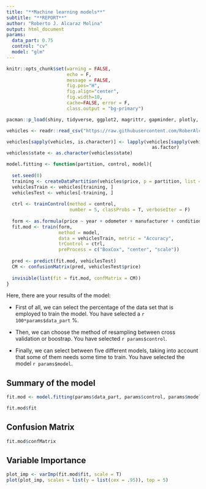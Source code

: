 ```yaml
---
title: "**Machine learning models**"
subtitle: "**REPORT**"
author: "Roberto J. Alcaraz Molina"
output: html_document
params:
  data_part: 0.75
  control: "cv"
  model: "glm"
---
```

```r
knitr::opts_chunk$set(warning = FALSE, 
                      echo = F, 
                      message = FALSE,
                      fig.pos="H", 
                      fig.align="center",
                      fig.width=10,
                      cache=FALSE, error = F,
                      class.output = "bg-primary")
```

```r
pacman::p_load(shiny, tidyverse, ggplot2, magrittr, gapminder, plotly, shinythemes, shinyjs, DT, leaflet, knitr,Stat2Data, dplyr, patchwork, ggpubr, htmlwidgets, shinythemes, GGally, ggforce, maps, network, viridis, devtools, kaggler, caret, reticulate, mice, readr)
```

```r
vehicles <- readr::read_csv("https://raw.githubusercontent.com/RoberAlcaraz/First-Take-Away/main/vehicles_data.csv")

vehicles[sapply(vehicles, is.character)] <- lapply(vehicles[sapply(vehicles, is.character)], 
                                                     as.factor)
vehicles$state <- as.character(vehicles$state)

model.fitting <- function(partition, control, model){
  
  set.seed(0)
  training <- createDataPartition(vehicles$price, p = partition, list = F)
  vehiclesTrain <- vehicles[training, ]
  vehiclesTest <- vehicles[-training, ]
  
  ctrl <- trainControl(method = control,
                       number = 5, classProbs = T, verboseIter = F)
  
  form <- as.formula(price ~ year + odometer + manufacturer + condition + fuel + title_status + transmission + drive)
  fit.mod <- train(form, 
                   method = model,
                   data = vehiclesTrain, metric = "Accuracy",
                   trControl = ctrl,
                   preProcess = c("BoxCox", "center", "scale"))
  
  pred <- predict(fit.mod, vehiclesTest)
  CM <- confusionMatrix(pred, vehiclesTest$price)
  
  invisible(list(fit = fit.mod, confMatrix = CM))
}
```


Here, there are your results of the model:

  - First of all, we can select the percentage of the data set that is employed 
  to train the model. You have selected a `r 100*params$data_part` %.
  
  - Then, we can choose the method of resampling between cross validation or boostrap. 
  You have selected `r params$control`.
  
  - Finally, we can select between five different models, taking into account that
  some of them needs some time to train. You have selected the model `r params$model`.
  
## Summary of the model

```r
fit.mod <- model.fitting(params$data_part, params$control, params$model)
```

```r
fit.mod$fit
```


## Confusion Matrix

```r
fit.mod$confMatrix
```


## Variable Importance

```r
plot_imp <- varImp(fit.mod$fit, scale = T)
plot(plot_imp, scales = list(y = list(cex = .95)), top = 5)
```

